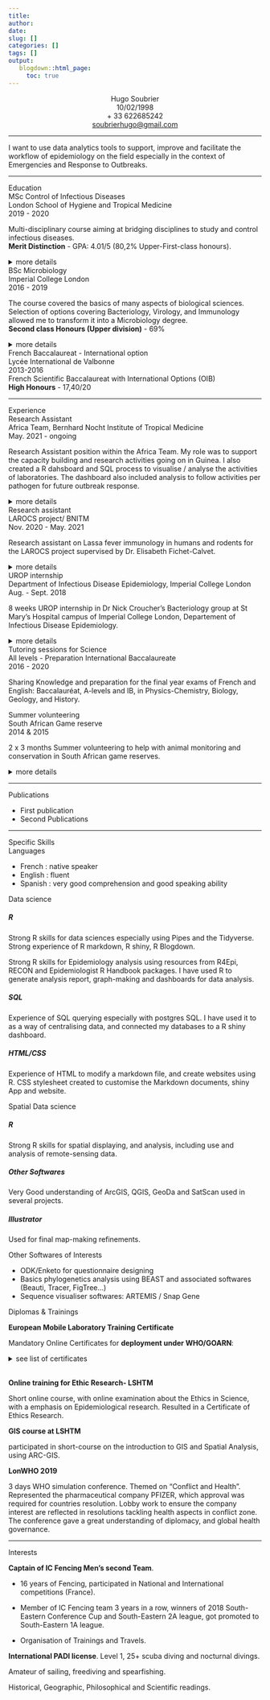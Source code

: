 ```yaml
---
title: 
author: 
date: 
slug: []
categories: []
tags: []
output:
   blogdown::html_page:
     toc: true
---
```


<html>  
    <link rel="stylesheet" href="/css/custom_cv.css" />
</html>

<center>
<span class="title">Hugo Soubrier</span><br>
10/02/1998<br>
+ 33 622685242<br>
<a>[soubrierhugo@gmail.com](mailto:soubrierhugo@gmail.com)</a>
</center>

------

<span class="intro">I want to use data analytics tools to support, improve and facilitate the workflow of epidemiology on the field especially in the context of Emergencies and Response to Outbreaks.</span>

------

<!-- This is the Education Section -->

<div class = "grid">
  <div class="section">Education</div>
  
  <div class="item">MSc Control of Infectious Diseases</div>
  <div class="org">London School of Hygiene and Tropical Medicine</div>
  <div class="date">2019 - 2020</div>
  <div class="description">
  
Multi-disciplinary course aiming at bridging disciplines to study and control infectious diseases.\
**Merit Distinction** - GPA: 4.01/5 (80,2% Upper-First-class honours).
 
 <details>
 <summary> more details </summary> 
 
 **Term 1:** 

- *Introduction to Disease agents and their control* 
- *Extended Epidemiology*, *Basics Statistics for Public Health* 
- *Health Policy Process and Power*.

**Term 2:**

- *Designing Disease Control Programmes in Developing Countries* - group project to design
an evidence-based WASH control programme to “ Reduce incidence diarrhoea in children under
5 in Fort-Dauphin, Madagascar"

- *Statistical Methods in Epidemiology* - Data analysis: "Does experiencing stigma increase the
risk of depression among adolescents living with HIV?” - achieved 4/5

- *Spatial Epidemiology in Public Health* - Spatial data analysis: “Descriptive spatial analysis of
soil-transmitted helminth infections in Liberian schoolchildren” - achieved 5/5

- *Epidemiology and Control of Communicable Diseases* - Disease Outbreak Investigation
group project over 2.5 days. - achieved 5/5

**Term 3:**

- *Advanced Statistical Methods in Epidemiology* - data analysis of Low respiratory Tract
Infection in Uganda Birth cohort. - achieved 4/5

**Master Project**: *Spatial distribution and environmental factors associated with Anopheles mosquitoes on the Bijagós Archipelago, Guinea-Bissau* - achieved 4/5

Objectives:

- to provide clear mapping of the main mosquito species sampled on 5 islands of Bijagos Archipelago during the dry period (November/December) 2017.

- to collect, process and map remotely-sensed environmental and climatologic data of interest for the studied islands during the study period.

- to process and handle epidemiological data collected in 2017.

- to model the association between mosquito density, epidemiological and environmental variables at each sampling sites.

- All analyses, maps and data science were performed on R.

 </details>
 
 </div>
 </div>
 
<div class = "grid">
  <div class="item">BSc Microbiology</div>
  <div class="org">Imperial College London</div>
  <div class="date">2016 - 2019</div>
  <div class="description">
  
The course covered the basics of many aspects of biological sciences. Selection of options covering Bacteriology, Virology, and Immunology allowed me to transform it into a Microbiology degree.\
**Second class Honours (Upper division)** - 69%
 
 <details>
 <summary>
 more details
 </summary>
 
 **3rd Year** - overall 69%

- *Medical Microbiology* - 75%
- *Advanced Topics in Infection and Immunity* - 68%
- *Advanced Immunology* - 73%

**Final Year Project**: *Investigation of the role of the mucosal antimicrobial response in mosquito infection with malaria parasites*. Carried out under Dr. Dina Vlachou supervision at the Vector ImmunoGenomics & Infection Laboratory (VIGILAB) at Imperial College London. achieved 63%

- dsRNA synthesis for targeted gene silencing
- handling and breeding of *Anopheles gambiae* mosquitoes
- Micro-Injection of dsRNA into living mosquitoes
- Mosquito dissection, midguts staining and observations under fluorescent microscope
- Statistical analysis, and graph generation using Prism and R 

Assessment based on designing Poster for presentation of research, Research Report ( 6,000
words) and Research Viva (15 min).


**2nd Year** - overall 69%

- *Applied molecular Biology with Bioinformatics* - 67%
- *Genetics with Statistics* - 70%
- *Virology* - 75%
- *Bacterial Physiology* - 60%
- *Immunology* - 75%

**Tutored Dissertation**: consisting of a fully referenced literature review on the topic of *Zebrafish’s gut microbiota, an emerging and advantageous model in studying gut-brain axis?* - Achieved 76%

Horizons co-curricula optional module on *History of Revolutions*.

**1st Year** 

- Biochemistry and Microbiology - 67%
- Organisms Biology - 75%
- Cell Biology and Genetics - 69%
- Evolution and Ecology - 62%

 </details>
 
 </div>
 </div>

<div class = "grid">
  <div class="item">French Baccalaureat - International option</div>
  <div class="org">Lycée International de Valbonne</div>
  <div class="date">2013-2016</div>
  <div class="description">
  
French Scientific Baccalaureat with International Options (OIB)\
**High Honours** - 17,40/20
 </div>
 </div>
 
 <hr>
 
 
<!-- This is the Experience Section -->

<div class = "grid">
  <div class="section">Experience</div>
  
  <div class="item">Research Assistant</div>
  <div class="org">Africa Team, Bernhard Nocht Institute of Tropical Medicine</div>
  <div class="date">May. 2021 - ongoing</div>
  <div class="description">
  
 Research Assistant position within the Africa Team. My role was to support the capacity building and research activities going on in Guinea. I also created a R dahsboard and SQL process to visualise / analyse the activities of laboratories. The dashboard also included analysis to follow activities per pathogen for future outbreak response. 
 
 <details>
 
 <summary> more details</summary>
 
 Involved in 5 deployment under GOARN/ WHO to support **diagnostic capacity building for EBOV outbreak response in Guinea**. 
 
The project partnered with the *Laboratoire des Fièvre Hémmoragiques Virales de Guinée (LFHVG)*, the reference laboratory based in Conakry, the  *Laboratoire des Fièvre Hémmoragiques Virales de Gueckedou (LFHV-GKD)* and the *Hopital Régional de N'Zérékoré* in the Forest regions of guinea. 
 
The main aim was to train local staff, re-organise & re-structure the laboratories as well as deliver consumables and equipment, with the objective of strengthening the diagnostic activities of Guinea regarding hemorrhagic fevers viruses: EBOV, MARV, LASV, DENV, YFV, CCHFV ...

I also conducted some scientific research on surveillance of several pathogens in forest guinea using serology. The work is still ongoing with a publication in scope. 

I was involved in the following tasks:
 
- Theoretical and practical training of local staff on diagnostics (sample reception, manipulation & inactivation, RNA extraction, Master Mix preparation and qRT-PCR runs on RotorGenes, Analysis of runs and data entry). Enhanced training on Bio-safety and manipulation under the Glovebox. 
 
- Creation of a full database system for the storage, samples, results and equipment management of the laboratories. The new databases were created according to local staff needs, and was made compatible with a later process of epidemiological/data analysis. Training of the local staff on Excel handling, and data entry. 

- Creation of a complete Dashboard on R shiny to allow visualisation / analysis of all the Laboratory activities. As well as "per pathogen" analysis for future outbreak response. 

- Support various logistic activities related to the project: Shipments, consumables ordering, storage organisation... 

- Writing and Management of several pacckages of documentation to organise the workflow of the laboratory. These included Standard Operating Procedures (SOP), Short Working Instructions (SWI), logs and forms. All writtent both in French and English for local staff. 

- Multiple Theoretical training to local staff on: Basics of Epidemiology, Diagnostic laboratory workflow, biosafety, serology, Virology of viruses of forest Guinea, Databases. 

- Multiple Infrastructure and Construction work to improve the workflow and safety in the laboratories. Construction of a one-way system to limit contamination and increase safety at the reception/ inactivation steps. 

- Multiple Electrical work to cope with electrical instability and decrease the laboratories dependence on public electricity. Work on generators and whole-laboratory electrical plans.

- General work regarding Public relationship in Africa
 
 </details>
 
 </div>
 </div>
 
<div class = "grid">
 <div class="item">Research assistant</div>
 <div class="org">LAROCS project/ BNITM</div>
 <div class="date">Nov. 2020 - May. 2021</div>
 <div class="description">
  
Research assistant on Lassa fever immunology in humans and rodents for the LAROCS project supervised by Dr. Elisabeth Fichet-Calvet.

<details>
<summary> more details </summary>

- Main project was investigating various human samples for IgG and IgM antibodies to assess the potential for urine and saliva fluids in ELISA testing as correlates to classical blood samples.

- Work in CL-2 lab, with handling and inactivation of potentially infectious humans samples under the Bio Safety Cabinet using protective equipment.

- Designed and conduct ELISA test for IgG and IgM on +1,300 samples from Guinea and Sierra Leone.

- Additional ELISA test also performed on animals samples such as whole blood rodents and ovins sera, in order to investigate the agreement between ELISA testing and gold-standard IFA for animal serology.

- Viral RNA extraction, preparation of MasterMix and q-Reverse-Transcriptase PCR for Lassa Virus detection.

- Performed descriptive statistical analysis and mapping of study area for publications


The work resulted in a first author publication in *Viruses*: **Detection of Lassa virus-reactive IgG antibodies in wild rodents: validation of a capture enzyme-linked immunological assay**

 </details>
 
 </div>
 </div>
 
<div class = "grid">
 <div class="item">UROP internship</div>
 <div class="org">Department of Infectious Disease Epidemiology, Imperial College London</div>
 <div class="date">Aug. - Sept. 2018</div>
 <div class="description">
8 weeks UROP internship in Dr Nick Croucher’s Bacteriology group at St Mary’s Hospital campus of Imperial College London, Departement of Infectious Disease Epidemiology.

 <details>
 <summary> more details</summary>

- Research project focused on the *S. pneumoniae* competence system.

- Worked with potentially pathogenic samples in a CL-2 lab

- Designed and conducted experiments on *S. pneumoniae*.

- Site-directed mutagenesis, gene cloning, PCR, preparation and plating of bacteria, colonies counting, handling of protoplasts

- Produced a detail protocol for the generation of *S. pneumoniae* protoplasts, and generation of mutated endA gene, for study of competence asymmetry.

 </details>
 
 </div>
 </div>
 
<div class = "grid">
 <div class="item">Tutoring sessions for Science</div>
 <div class="org">All levels - Preparation International Baccalaureate</div>
 <div class="date">2016 - 2020</div>
 <div class="description">
  
Sharing Knowledge and preparation for the final year exams of French and English: Baccalauréat, A-levels and IB, in Physics-Chemistry, Biology, Geology, and History.
 
 </div>
 </div>
 
<div class = "grid">
 <div class="item">Summer volunteering</div>
 <div class="org">South African Game reserve</div>
 <div class="date">2014 & 2015</div>
 <div class="description">
  
 2 x 3 months Summer volunteering to help with animal monitoring and conservation in South African game reserves.
 
 <details>
 <summary> more details</summary>
- Balule reserve, Kruger National Park and Zululand

- Help with the conservation of endangered species.

- Daily tracking, monitoring and identification of the main endangered species in the reserves

- Handling of animals, and carcasses for hygiene purposes - prevention disease outbreak
 </details>
 
 </div>
 </div>
 
 <hr>
 
<!-- This is the Publications Section -->

<div class = "grid">
 <div class="section">Publications</div>
 <div class="item">
 
 - First publication
 - Second Publications
 
 </div>
 </div>

<hr>

<!-- This is the Skills Section -->


<!-- Languages -->
<div class = "grid">
 <div class="section">Specific Skills</div>
 <div class="item"> Languages </div>
 <div class ="description"> 
 
- French : native speaker 
- English : fluent
- Spanish : very good comprehension and good speaking ability
 
 </div>
 
 </div>

<!-- Data Science -->
<div class = "grid">
 <div class="item"> Data science </div>
 <div class ="description"> 

<h5>R</h5> 
Strong R skills for data sciences especially using Pipes and the Tidyverse. Strong experience of R markdown, R shiny, R Blogdown. 

Strong R skills for Epidemiology analysis using resources from R4Epi, RECON and Epidemiologist R Handbook packages. I have used R to generate analysis report, graph-making and dashboards for data analysis.

<h5>SQL</h5>
Experience of SQL querying especially with postgres SQL. I have used it to as a way of centralising data, and connected my databases to a R shiny dashboard. 

<h5>HTML/CSS</h5>
Experience of HTML to modify a markdown file, and create websites using R. CSS stylesheet created to customise the Markdown documents, shiny App and website.

 </div>
 </div>
 
<!-- Spatial Data Science -->
 <div class = "grid">
 <div class="item"> Spatial Data science </div>
 <div class ="description"> 

<h5>R</h5> 
Strong R skills for spatial displaying, and analysis, including use and analysis of remote-sensing data. 

<h5>Other Softwares </h5> 

Very Good understanding of ArcGIS, QGIS, GeoDa and SatScan used in several projects.

<h5>Illustrator</h5>
Used for final map-making refinements. 

 </div>
 </div>
 
<!-- Other softwares -->
 <div class = "grid">
 <div class="item"> Other Softwares of Interests</div>
 <div class ="description"> 
 
- ODK/Enketo for questionnaire designing
- Basics phylogenetics analysis using BEAST and associated softwares (Beauti, Tracer, FigTree…)
- Sequence visualiser softwares: ARTEMIS / Snap Gene
 
 </div>
 </div>

<!-- Diplomas and trainings -->
<div class = "grid">
<div class="item"> Diplomas & Trainings</div>
<div class ="description"> 

**European Mobile Laboratory Training Certificate**
 
Mandatory Online Certificates for **deployment under WHO/GOARN**:

<details> 
<summary> see list of certificates</summary>
- BSAFE
- GO certificate for Ebola response
- Serve with Pride
- Prevention of Harassment and Abuse by UN personnel - Working harmoniously
- UN Human Right Responsibilities
- GOARN tier 1 course
</details>

<br>
**Online training for Ethic Research- LSHTM** 

Short online course, with online examination about the Ethics in Science, with a emphasis on Epidemiological research. Resulted in a Certificate of Ethics Research.
 
 
**GIS course at LSHTM**

participated in short-course on the introduction to GIS and Spatial Analysis, using ARC-GIS.

**LonWHO 2019** 

3 days WHO simulation conference. Themed on “Conflict and Health”. Represented the pharmaceutical company PFIZER, which approval was required for countries resolution. Lobby work to ensure the company interest are reflected in resolutions tackling health aspects in conflict zone. The conference gave a great understanding of diplomacy, and global health governance.

 </div>
 </div>
 
<hr>

<!-- This is the Interests Section -->

<div class = "grid">
 <div class="section">Interests</div>
 <div class="description">
 
**Captain of IC Fencing Men’s second Team**.

- 16 years of Fencing, participated in National and International competitions (France).
 
- Member of IC Fencing team 3 years in a row, winners of 2018 South-Eastern Conference Cup
and South-Eastern 2A league, got promoted to South-Eastern 1A league.

- Organisation of Trainings and Travels.
 
**International PADI license**. Level 1, 25+ scuba diving and nocturnal divings. 

Amateur of sailing, freediving and spearfishing.

Historical, Geographic, Philosophical and Scientific readings.

 </div>
 </div>








